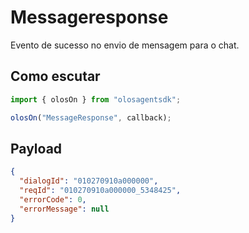 # Messageresponse

Evento de sucesso no envio de mensagem para o chat.

## Como escutar

```js copy
import { olosOn } from "olosagentsdk";

olosOn("MessageResponse", callback);
```

## Payload

```json copy
{
  "dialogId": "010270910a000000",
  "reqId": "010270910a000000_5348425",
  "errorCode": 0,
  "errorMessage": null
}
```
